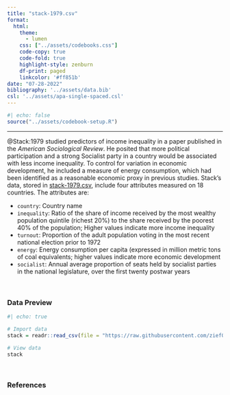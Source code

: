 ```yaml
---
title: "stack-1979.csv"
format:
  html:
    theme: 
      - lumen
    css: ["../assets/codebooks.css"]
    code-copy: true
    code-fold: true
    highlight-style: zenburn
    df-print: paged
    linkcolor: '#ff851b'
date: "07-28-2022"
bibliography: '../assets/data.bib'
csl: '../assets/apa-single-spaced.csl'
---
```



```r
#| echo: false
source("../assets/codebook-setup.R")
```

---

@Stack:1979 studied predictors of income inequality in a paper published in the *American Sociological Review*. He posited that more political participation and a strong Socialist party in a country would be associated with less income inequality. To control for variation in economic development, he included a measure of energy consumption, which had been identified as a reasonable economic proxy in previous studies. Stack's data, stored in [stack-1979.csv](https://raw.githubusercontent.com/zief0002/pensive-giraffe/main/data/stack-1979.csv), include four attributes measured on 18 countries. The attributes are:

- `country`: Country name
- `inequality`: Ratio of the share of income received by the most wealthy population quintile (richest 20%) to the share received by the poorest 40% of the population; Higher values indicate more income inequality
- `turnout`: Proportion of the adult population voting in the most recent national election prior to 1972
- `energy`: Energy consumption per capita (expressed in million metric tons of coal equivalents; higher values indicate more economic development
- `socialist`: Annual average proportion of seats held by socialist parties in the national legislature, over the first twenty postwar years

<br />


### Data Preview

```r
#| echo: true

# Import data
stack = readr::read_csv(file = "https://raw.githubusercontent.com/zief0002/pensive-giraffe/main/data/stack-1979.csv")

# View data
stack
```

<br />


### References
